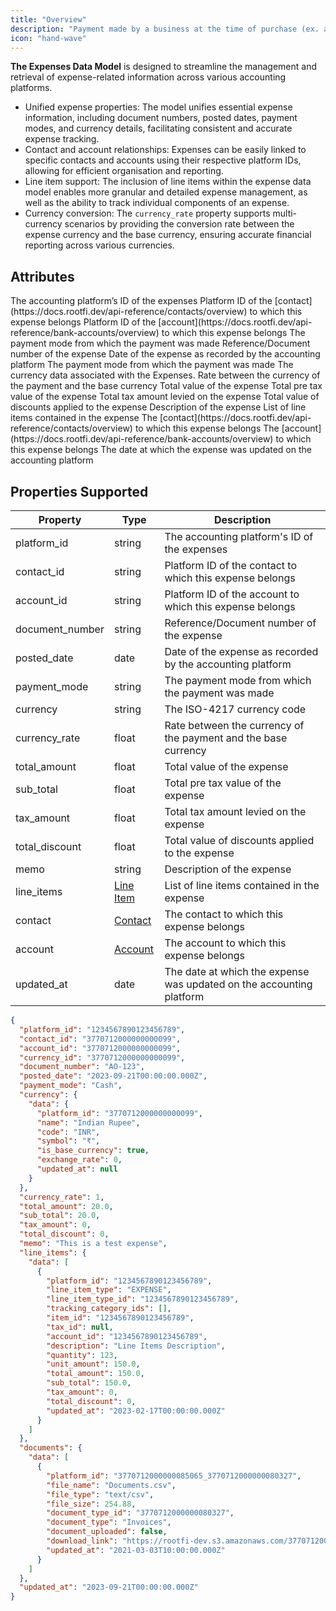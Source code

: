 ```yaml
---
title: "Overview"
description: "Payment made by a business at the time of purchase (ex. a credit card payment)"
icon: "hand-wave"
---
```


**The Expenses Data Model** is designed to streamline the management and retrieval of expense-related information across various accounting platforms.

- Unified expense properties: The model unifies essential expense information, including document numbers, posted dates, payment modes, and currency details, facilitating consistent and accurate expense tracking.
- Contact and account relationships: Expenses can be easily linked to specific contacts and accounts using their respective platform IDs, allowing for efficient organisation and reporting.
- Line item support: The inclusion of line items within the expense data model enables more granular and detailed expense management, as well as the ability to track individual components of an expense.
- Currency conversion: The `currency_rate` property supports multi-currency scenarios by providing the conversion rate between the expense currency and the base currency, ensuring accurate financial reporting across various currencies.

## Attributes

<ResponseField name="platform_id" type="string" required>
  The accounting platform’s ID of the expenses
</ResponseField>

<ResponseField name="contact_id" type="string">
  Platform ID of the [contact](https://docs.rootfi.dev/api-reference/contacts/overview) to which this expense belongs
</ResponseField>

<ResponseField name="account_id" type="string">
  Platform ID of the [account](https://docs.rootfi.dev/api-reference/bank-accounts/overview) to which this expense belongs
</ResponseField>

<ResponseField name="currency_id" type="string">
  The payment mode from which the payment was made
</ResponseField>

<ResponseField name="document_number" type="string">
  Reference/Document number of the expense
</ResponseField>

<ResponseField name="posted_date" type="date">
  Date of the expense as recorded by the accounting platform
</ResponseField>

<ResponseField name="payment_mode" type="string">
  The payment mode from which the payment was made
</ResponseField>

<ResponseField name="currency" type="object">
  The currency data associated with the Expenses.
  <Expandable title="properties">
    <ResponseField name="data" type="Object">
      <Expandable title="properties">
        <Snippet file="currency_snippet.mdx" />
      </Expandable>
    </ResponseField>
  </Expandable>
</ResponseField>

<ResponseField name="currency_rate" type="float">
  Rate between the currency of the payment and the base currency
</ResponseField>

<ResponseField name="total_amount" type="float">
  Total value of the expense
</ResponseField>

<ResponseField name="sub_total" type="float">
  Total pre tax value of the expense
</ResponseField>

<ResponseField name="tax_amount" type="float">
  Total tax amount levied on the expense
</ResponseField>

<ResponseField name="total_discount" type="float">
  Total value of discounts applied to the expense
</ResponseField>

<ResponseField name="memo" type="string">
  Description of the expense
</ResponseField>

<ResponseField name="line_items" type="Line Item">
  List of line items contained in the expense
  <Expandable title="properties">
    <ResponseField name="data" type="Object">
      <Expandable title="properties">
        <Snippet file="line_items_snippeet.mdx" />
      </Expandable>
    </ResponseField>
  </Expandable>
</ResponseField>

<ResponseField name="contact" type="Contact">
  The [contact](https://docs.rootfi.dev/api-reference/contacts/overview) to which this expense belongs
  <Expandable title="properties">
    <ResponseField name="data" type="Object">
      <Expandable title="properties">
        <Snippet file="contact_snippet.mdx" />
      </Expandable>
    </ResponseField>
  </Expandable>
</ResponseField>

<ResponseField name="account" type="Account">
  The [account](https://docs.rootfi.dev/api-reference/bank-accounts/overview) to which this expense belongs
  <Expandable title="properties">
    <ResponseField name="data" type="Object">
      <Expandable title="properties">
        <Snippet file="accounts_snippets.mdx" />
      </Expandable>
    </ResponseField>
  </Expandable>
</ResponseField>

<ResponseField name="updated_at" type="date">
  The date at which the expense was updated on the accounting platform
</ResponseField>

## Properties Supported

| Property        | Type                          | Description                                                          |
| --------------- | ----------------------------- | -------------------------------------------------------------------- |
| platform_id     | string                        | The accounting platform's ID of the expenses                         |
| contact_id      | string                        | Platform ID of the contact to which this expense belongs             |
| account_id      | string                        | Platform ID of the account to which this expense belongs             |
| document_number | string                        | Reference/Document number of the expense                             |
| posted_date     | date                          | Date of the expense as recorded by the accounting platform           |
| payment_mode    | string                        | The payment mode from which the payment was made                     |
| currency        | string                        | The ISO-4217 currency code                                           |
| currency_rate   | float                         | Rate between the currency of the payment and the base currency       |
| total_amount    | float                         | Total value of the expense                                           |
| sub_total       | float                         | Total pre tax value of the expense                                   |
| tax_amount      | float                         | Total tax amount levied on the expense                               |
| total_discount  | float                         | Total value of discounts applied to the expense                      |
| memo            | string                        | Description of the expense                                           |
| line_items      | [Line Item](/docs/line-items) | List of line items contained in the expense                          |
| contact         | [Contact](/docs/contacts)     | The contact to which this expense belongs                            |
| account         | [Account](/docs/accounts)     | The account to which this expense belongs                            |
| updated_at      | date                          | The date at which the expense was updated on the accounting platform |

<ResponseExample name="The Bank Transaction Object" >

```json The Expense Response Object
{
  "platform_id": "1234567890123456789",
  "contact_id": "3770712000000000099",
  "account_id": "3770712000000000099",
  "currency_id": "3770712000000000099",
  "document_number": "AO-123",
  "posted_date": "2023-09-21T00:00:00.000Z",
  "payment_mode": "Cash",
  "currency": {
    "data": {
      "platform_id": "3770712000000000099",
      "name": "Indian Rupee",
      "code": "INR",
      "symbol": "₹",
      "is_base_currency": true,
      "exchange_rate": 0,
      "updated_at": null
    }
  },
  "currency_rate": 1,
  "total_amount": 20.0,
  "sub_total": 20.0,
  "tax_amount": 0,
  "total_discount": 0,
  "memo": "This is a test expense",
  "line_items": {
    "data": [
      {
        "platform_id": "1234567890123456789",
        "line_item_type": "EXPENSE",
        "line_item_type_id": "1234567890123456789",
        "tracking_category_ids": [],
        "item_id": "1234567890123456789",
        "tax_id": null,
        "account_id": "1234567890123456789",
        "description": "Line Items Description",
        "quantity": 123,
        "unit_amount": 150.0,
        "total_amount": 150.0,
        "sub_total": 150.0,
        "tax_amount": 0,
        "total_discount": 0,
        "updated_at": "2023-02-17T00:00:00.000Z"
      }
    ]
  },
  "documents": {
    "data": [
      {
        "platform_id": "3770712000000085065_3770712000000080327",
        "file_name": "Documents.csv",
        "file_type": "text/csv",
        "file_size": 254.88,
        "document_type_id": "3770712000000080327",
        "document_type": "Invoices",
        "document_uploaded": false,
        "download_link": "https://rootfi-dev.s3.amazonaws.com/3770712000000085065_3770712000000080327",
        "updated_at": "2021-03-03T10:00:00.000Z"
      }
    ]
  },
  "updated_at": "2023-09-21T00:00:00.000Z"
}
```

</ResponseExample>
